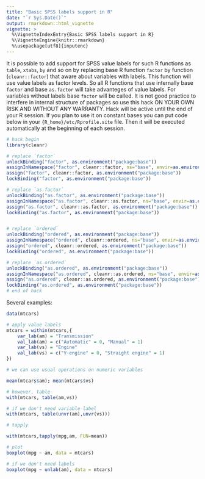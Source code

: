 ```yaml
---
title: "Basic SPSS labels support in R"
date: "`r Sys.Date()`"
output: rmarkdown::html_vignette
vignette: >
  %\VignetteIndexEntry{Basic SPSS labels support in R}
  %\VignetteEngine{knitr::rmarkdown}
  %\usepackage[utf8]{inputenc}
---
```


It is possible to add support for SPSS value labels for such R functions as `table`, `xtabs`, `by` and so on by replacing base R function `factor` by function (`cleanr::factor`) that aware about variables with labels. This function will use value labels as factor levels. So all R functions that use internally base `factor` and base `as.factor` will take advanteges of value labels. For variables without labels base `factor` will be called.
It is not good practice to interfere in internal structure of packages so use this hack ON YOUR OWN RISK AND WITHOUT ANY WARRANTY. Hack will be active until the end of your R session.  If you plan to use it on constant bases you can put code below in your `{R_home}/etc/Rprofile.site` file. Then it will be executed automatically at the beginning of each session.


```r

# hack begin
library(cleanr)

# replace `factor`
unlockBinding("factor", as.environment("package:base"))
assignInNamespace("factor", cleanr::factor, ns="base", envir=as.environment("package:base"))
assign("factor", cleanr::factor, as.environment("package:base"))
lockBinding("factor", as.environment("package:base"))

# replace `as.factor`
unlockBinding("as.factor", as.environment("package:base"))
assignInNamespace("as.factor", cleanr::as.factor, ns="base", envir=as.environment("package:base"))
assign("as.factor", cleanr::as.factor, as.environment("package:base"))
lockBinding("as.factor", as.environment("package:base"))


# replace `ordered`
unlockBinding("ordered", as.environment("package:base"))
assignInNamespace("ordered", cleanr::ordered, ns="base", envir=as.environment("package:base"))
assign("ordered", cleanr::ordered, as.environment("package:base"))
lockBinding("ordered", as.environment("package:base"))

# replace `as.ordered`
unlockBinding("as.ordered", as.environment("package:base"))
assignInNamespace("as.ordered", cleanr::as.ordered, ns="base", envir=as.environment("package:base"))
assign("as.ordered", cleanr::as.ordered, as.environment("package:base"))
lockBinding("as.ordered", as.environment("package:base"))
# end of hack

```

Several examples:

```r
data(mtcars)

# apply value labels
mtcars = within(mtcars,{
    var_lab(am) = "Transmission"
    val_lab(am) = c("Automatic" = 0, "Manual" = 1)
    var_lab(vs) = "Engine"
    val_lab(vs) = c("V-engine" = 0, "Straight engine" = 1) 
})

# we can use usual operations on numeric variables

mean(mtcars$am); mean(mtcars$vs)

# however, table
with(mtcars, table(am,vs))

# if we don't need variable label
with(mtcars, table(unvr(am),unvr(vs)))

# tapply

with(mtcars,tapply(mpg,am, FUN=mean))

# plot
boxplot(mpg ~ am, data = mtcars)

# if we don't need labels
boxplot(mpg ~ unlab(am), data = mtcars)

```


